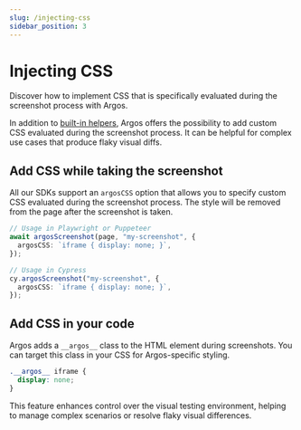 ```yaml
---
slug: /injecting-css
sidebar_position: 3
---
```


# Injecting CSS

Discover how to implement CSS that is specifically evaluated during the screenshot process with Argos.

In addition to [built-in helpers](https://argos-ci.com/docs/argos-helpers#helpers), Argos offers the possibility to add custom CSS evaluated during the screenshot process. It can be helpful for complex use cases that produce flaky visual diffs.

## Add CSS while taking the screenshot

All our SDKs support an `argosCSS` option that allows you to specify custom CSS evaluated during the screenshot process. The style will be removed from the page after the screenshot is taken.

```ts
// Usage in Playwright or Puppeteer
await argosScreenshot(page, "my-screenshot", {
  argosCSS: `iframe { display: none; }`,
});

// Usage in Cypress
cy.argosScreenshot("my-screenshot", {
  argosCSS: `iframe { display: none; }`,
});
```

## Add CSS in your code

Argos adds a `__argos__` class to the HTML element during screenshots. You can target this class in your CSS for Argos-specific styling.

```css
.__argos__ iframe {
  display: none;
}
```

This feature enhances control over the visual testing environment, helping to manage complex scenarios or resolve flaky visual differences.
